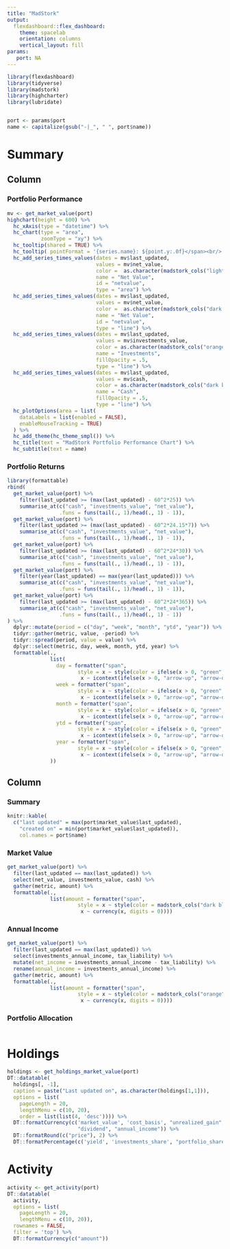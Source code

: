 ```yaml
---
title: "MadStork"
output: 
  flexdashboard::flex_dashboard:
    theme: spacelab
    orientation: columns
    vertical_layout: fill
params:
   port: NA
---    
```



```r
library(flexdashboard)
library(tidyverse)
library(madstork)
library(highcharter)
library(lubridate)


port <- params$port
name <- capitalize(gsub("-|_", " ", port$name))
```


Summary
=====================================  


Column {data-width=700}
-----------------------------------------------------------------------

### Portfolio Performance

```r

mv <- get_market_value(port)
highchart(height = 600) %>% 
  hc_xAxis(type = "datetime") %>%
  hc_chart(type = "area",
           zoomType = "xy") %>%
  hc_tooltip(shared = TRUE) %>% 
  hc_tooltip( pointFormat = '{series.name}: ${point.y:.0f}</span><br/>') %>%
  hc_add_series_times_values(dates = mv$last_updated,
                             values = mv$net_value,
                             color =  as.character(madstork_cols("light grey")),
                             name = "Net Value",
                             id = "netvalue",
                             type = "area") %>% 
  hc_add_series_times_values(dates = mv$last_updated,
                             values = mv$net_value,
                             color =  as.character(madstork_cols("dark grey")),
                             name = "Net Value",
                             id = "netvalue",
                             type = "line") %>% 
  hc_add_series_times_values(dates = mv$last_updated,
                             values = mv$investments_value,
                             color = as.character(madstork_cols("orange")),
                             name = "Investments",
                             fillOpacity = .5,
                             type = "line") %>%
  hc_add_series_times_values(dates = mv$last_updated,
                             values = mv$cash,
                             color = as.character(madstork_cols("dark blue")),
                             name = "Cash",
                             fillOpacity = .5,
                             type = "line") %>%
  hc_plotOptions(area = list(
    dataLabels = list(enabled = FALSE),
    enableMouseTracking = TRUE)
  ) %>% 
  hc_add_theme(hc_theme_smpl()) %>% 
  hc_title(text = "MadStork Portfolio Performance Chart") %>% 
  hc_subtitle(text = name)

```


### Portfolio Returns

```r
library(formattable)
rbind(
  get_market_value(port) %>% 
    filter(last_updated >= (max(last_updated) - 60^2*25)) %>%
    summarise_at(c("cash", "investments_value", "net_value"),
                 .funs = funs(tail(., 1)/head(., 1) - 1)),
  get_market_value(port) %>% 
    filter(last_updated >= (max(last_updated) - 60^2*24.15*7)) %>%
    summarise_at(c("cash", "investments_value", "net_value"),
                 .funs = funs(tail(., 1)/head(., 1) - 1)),
  get_market_value(port) %>% 
    filter(last_updated >= (max(last_updated) - 60^2*24*30)) %>%
    summarise_at(c("cash", "investments_value", "net_value"),
                 .funs = funs(tail(., 1)/head(., 1) - 1)),
  get_market_value(port) %>% 
    filter(year(last_updated) == max(year(last_updated))) %>%
    summarise_at(c("cash", "investments_value", "net_value"),
                 .funs = funs(tail(., 1)/head(., 1) - 1)),
  get_market_value(port) %>% 
    filter(last_updated >= (max(last_updated) - 60^2*24*365)) %>%
    summarise_at(c("cash", "investments_value", "net_value"),
                 .funs = funs(tail(., 1)/head(., 1) - 1))
) %>% 
  dplyr::mutate(period = c("day", "week", "month", "ytd", "year")) %>% 
  tidyr::gather(metric, value, -period) %>%
  tidyr::spread(period, value = value) %>% 
  dplyr::select(metric, day, week, month, ytd, year) %>% 
  formattable(.,
              list(
                day = formatter("span",
                       style = x ~ style(color = ifelse(x > 0, "green", "red")),
                        x ~ icontext(ifelse(x > 0, "arrow-up", "arrow-down"), percent(x))),
                week = formatter("span",
                       style = x ~ style(color = ifelse(x > 0, "green", "red")),
                        x ~ icontext(ifelse(x > 0, "arrow-up", "arrow-down"), percent(x))),
                month = formatter("span",
                       style = x ~ style(color = ifelse(x > 0, "green", "red")),
                        x ~ icontext(ifelse(x > 0, "arrow-up", "arrow-down"), percent(x))),
                ytd = formatter("span",
                       style = x ~ style(color = ifelse(x > 0, "green", "red")),
                        x ~ icontext(ifelse(x > 0, "arrow-up", "arrow-down"), percent(x))),
                year = formatter("span",
                       style = x ~ style(color = ifelse(x > 0, "green", "red")),
                        x ~ icontext(ifelse(x > 0, "arrow-up", "arrow-down"), percent(x)))
              ))

```



Column {data-width=300}
-----------------------------------------------------------------------

### Summary

```r
knitr::kable(
  c("last updated" = max(port$market_value$last_updated),
    "created on" = min(port$market_value$last_updated)),
    col.names = port$name)
```


### Market Value

```r
get_market_value(port) %>% 
  filter(last_updated == max(last_updated)) %>% 
  select(net_value, investments_value, cash) %>%
  gather(metric, amount) %>% 
  formattable(.,
              list(amount = formatter("span",
                       style = x ~ style(color = madstork_cols("dark blue"), font.weight = "bold"),
                        x ~ currency(x, digits = 0))))
```


### Annual Income

```r
get_market_value(port) %>% 
  filter(last_updated == max(last_updated)) %>% 
  select(investments_annual_income, tax_liability) %>%
  mutate(net_income = investments_annual_income - tax_liability) %>% 
  rename(annual_income = investments_annual_income) %>% 
  gather(metric, amount) %>% 
  formattable(.,
              list(amount = formatter("span",
                       style = x ~ style(color = madstork_cols("orange"), font.weight = "bold"),
                        x ~ currency(x, digits = 0))))
```


### Portfolio Allocation

```r

```


Holdings
=====================================  

```r
holdings <- get_holdings_market_value(port)
DT::datatable(
  holdings[, -1],
  caption = paste("Last updated on", as.character(holdings[1,1])),
  options = list(
    pageLength = 20,
    lengthMenu = c(10, 20),
    order = list(list(4, 'desc')))) %>%
  DT::formatCurrency(c('market_value', 'cost_basis', "unrealized_gain",
                       "dividend", "annual_income")) %>%
  DT::formatRound(c("price"), 2) %>% 
  DT::formatPercentage(c('yield', 'investments_share', "portfolio_share"), 2)

```


Activity
=====================================  

```r
activity <- get_activity(port)
DT::datatable(
  activity,
  options = list(
    pageLength = 20,
    lengthMenu = c(10, 20)),
  rownames = FALSE,
  filter = 'top') %>% 
  DT::formatCurrency(c("amount"))

```

